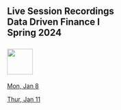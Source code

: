 ## Live Session Recordings<br>Data Driven Finance I<br>Spring 2024<br><br>![](RiceBusiness-transparent-logo-sm.png){height="60"}<br>

[Mon, Jan 8](https://jgsb.zoom.us/rec/share/pklOY9I7l6aZDJC_560KrQGhNz66auVIA7j9squUvrZRpyqtR533-LUKN37R7L-a.HN2zDTxCi4tWL-Ys
Passcode: busi721#){target="_blank"}<br>

[Thur, Jan 11](https://jgsb.zoom.us/rec/share/h4Ux0M0bT7QYyVPQWW8pjPXaSwVsROqet7_XRkprR8UPo_JAAuWqLM7pxanXvIyf.sYGjY1EJNtmtsyxC
Passcode: busi721#){target="_blank"}<br>


